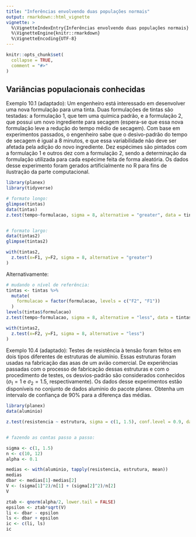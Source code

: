 ```yaml
---
title: "Inferências envolvendo duas populações normais"
output: rmarkdown::html_vignette
vignette: >
  %\VignetteIndexEntry{Inferências envolvendo duas populações normais}
  %\VignetteEngine{knitr::rmarkdown}
  %\VignetteEncoding{UTF-8}
---
```


```r
knitr::opts_chunk$set(
  collapse = TRUE,
  comment = "#>"
)
```

## Variâncias populacionais conhecidas

Exemplo 10.1 (adaptado): Um engenheiro está interessado em desenvolver uma nova formulação para uma tinta. Duas formulações de tintas são testadas: a formulação 1, que tem uma química padrão, e a formulação 2, que possui um novo ingrediente para secagem (espera-se que essa nova formulação leve a redução do tempo médio de secagem). Com base em experimentos passados, o engenheiro sabe que o desivo-padrão do tempo de secagem é igual a 8 minutos, e que essa variabilidade não deve ser afetada pela adição do novo ingrediente. Dez espécimes são pintados com a formulação 1 e outros dez com a formulação 2, sendo a determinação da formulação utilizada para cada espécime feita de forma aleatória. Os dados desse experimento foram gerados artificialmente no R para fins de ilustração da parte computacional.





```r
library(planex)
library(tidyverse)

# formato longo:
glimpse(tintas)
data(tintas)
z.test(tempo~formulacao, sigma = 8, alternative = "greater", data = tintas)


# formato largo:
data(tintas2)
glimpse(tintas2)

with(tintas2,
  z.test(x=F1, y=F2, sigma = 8, alternative = "greater")     
)

```

Alternativamente:

```r
# mudando o nível de referência:
tintas <- tintas %>%
  mutate(
    formulacao = factor(formulacao, levels = c("F2", "F1"))
  )
levels(tintas$formulacao)
z.test(tempo~formulacao, sigma = 8, alternative = "less", data = tintas)

with(tintas2,
  z.test(x=F2, y=F1, sigma = 8, alternative = "less")     
)
```


Exemplo 10.4 (adaptado): Testes de resistência à tensão foram feitos em dois tipos diferentes de estruturas de alumínio. Essas estruturas foram usadas na fabricação das asas de um avião comercial. De experiências passadas com o processo de fabricação dessas estruturas e com o procedimento de testes, os desvios-padrão são considerados conhecidos ($\sigma_{1} = 1$ e $\sigma_{2} = 1.5$, respectivamente). Os dados desse experimentos estão disponíveis no conjunto de dados aluminio do pacote planex. Obtenha um intervalo de confiança de 90% para a diferença das médias.

```r

library(planex)
data(aluminio)

z.test(resistencia ~ estrutura, sigma = c(1, 1.5), conf.level = 0.9, data = aluminio)


# fazendo as contas passo a passo:

sigma <- c(1, 1.5)
n <- c(10, 12)
alpha <- 0.1

medias <- with(aluminio, tapply(resistencia, estrutura, mean))
medias
dbar <- medias[1]-medias[2]
V <- (sigma[1]^2)/n[1] + (sigma[2]^2)/n[2]
V

ztab <- qnorm(alpha/2, lower.tail = FALSE)
epsilon <- ztab*sqrt(V)
li <- dbar - epsilon
ls <- dbar + epsilon
ic <- c(li, ls)
ic


```

